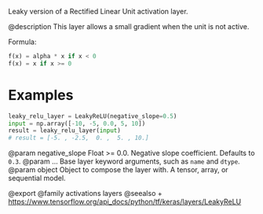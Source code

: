 Leaky version of a Rectified Linear Unit activation layer.

@description
This layer allows a small gradient when the unit is not active.

Formula:

``` python
f(x) = alpha * x if x < 0
f(x) = x if x >= 0
```

# Examples
``` python
leaky_relu_layer = LeakyReLU(negative_slope=0.5)
input = np.array([-10, -5, 0.0, 5, 10])
result = leaky_relu_layer(input)
# result = [-5. , -2.5,  0. ,  5. , 10.]
```

@param negative_slope Float >= 0.0. Negative slope coefficient.
  Defaults to `0.3`.
@param ... Base layer keyword arguments, such as
    `name` and `dtype`.
@param object Object to compose the layer with. A tensor, array, or sequential model.

@export
@family activations layers
@seealso
+ <https://www.tensorflow.org/api_docs/python/tf/keras/layers/LeakyReLU>
